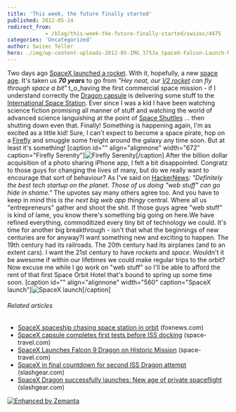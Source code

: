 ```yaml
---
title: 'This week, the future finally started'
published: 2012-05-24
redirect_from: 
            - /blog/this-week-the-future-finally-started/swizec/4475
categories: 'Uncategorized'
author: Swizec Teller
hero: ./img/wp-content-uploads-2012-05-IMG_3753a_SpaceX-Falcon-Launch-May-2012_Ken-Kremer.jpg
---
```

Two days ago [SpaceX launched a rocket](http://www.dailymail.co.uk/sciencetech/article-2147981/SpaceX-Falcon-9-launch-First-private-commercial-flight-takes-Cape-Canaveral-International-Space-Station.html). With it, hopefully, a new [space age](http://en.wikipedia.org/wiki/Space_Age "Space Age"). It's taken us **_70 years_** to go from _"Hey neat, our [V2 rocket](http://en.wikipedia.org/wiki/V-2 "V-2") can fly through space a bit"_ t_o_having the first commercial space mission - if I understand correctly the [Dragon capsule](http://www.spacex.com/dragon.php "Dragon (spacecraft)") is delivering some stuff to the [International Space Station](http://en.wikipedia.org/wiki/International_Space_Station "International Space Station"). Ever since I was a kid I have been watching science fiction promising all manner of stuff and watching the world of advanced science languishing at the point of [Space Shuttles](http://en.wikipedia.org/wiki/Space_Shuttle "Space Shuttle") ... then shutting down even that. Finally! Something is happening again, I'm as excited as a little kid! Sure, I can't expect to become a space pirate, hop on a [Firefly](http://www.imdb.com/title/tt0303461/ "Firefly (TV series)") and smuggle some freight around the galaxy any time soon. But at least it's something! \[caption id="" align="alignnone" width="672" caption="Firefly Serenity"]![Firefly Serenity](http://the-new-horizon.com/uploads/serenity-plan-1200.jpg "Firefly Serenity")\[/caption] After the billion dollar acquisition of a photo sharing iPhone app, I felt a bit disappointed. Congratz to those guys for changing the lives of many, but do we really want to encourage that sort of behaviour? As I've said on [HackerNews](http://en.wikipedia.org/wiki/Hacker_News "Hacker News"): _"Definitely the best tech startup on the planet. Those of us doing "web stuff" can go hide in shame."_ The upvotes say many others agree too. And you have to keep in mind this is _the next big web app thingy_ central. Where all us "entrepreneurs" gather and shoot the shit. If those guys agree "web stuff" is kind of lame, you know there's something big going on here.We have refined everything, commoditized every tiny bit of technology we could. It's time for another big breakthrough - isn't that what the beginnings of new centuries are for anyway?I want something new and exciting to happen. The 19th century had its railroads. The 20th century had its airplanes (and to an extent cars). I want the 21st century to have _rockets_ and _space_. Wouldn't it be awesome if within our lifetimes we could make regular trips to the orbit? Now excuse me while I go work on "web stuff" so I'll be able to afford the rent of that first Space Orbit Hotel that's bound to spring up some time soon. \[caption id="" align="alignnone" width="560" caption="SpaceX launch"]![SpaceX launch](./img/wp-content-uploads-2012-05-IMG_3753a_SpaceX-Falcon-Launch-May-2012_Ken-Kremer.jpg "SpaceX launch")\[/caption]

###### Related articles

- [SpaceX spaceship chasing space station in orbit](http://www.foxnews.com/scitech/2012/05/23/spacex-commercial-spaceship-chasing-space-station-in-orbit/?intcmp=features) (foxnews.com)
- [SpaceX capsule completes first tests before ISS docking](http://www.space-travel.com/reports/SpaceX_capsule_completes_first_tests_before_ISS_docking_999.html) (space-travel.com)
- [SpaceX Launches Falcon 9 Dragon on Historic Mission](http://www.space-travel.com/reports/SpaceX_Launches_Falcon_9_Dragon_on_Historic_Mission_999.html) (space-travel.com)
- [SpaceX in final countdown for second ISS Dragon attempt](http://www.slashgear.com/spacex-in-final-countdown-for-second-iss-dragon-attempt-22229300/) (slashgear.com)
- [SpaceX Dragon successfully launches: New age of private spaceflight](http://www.slashgear.com/spacex-dragon-successfully-launches-new-age-of-private-spaceflight-22229304/) (slashgear.com)

[![Enhanced by Zemanta](http://img.zemanta.com/zemified_e.png?x-id=74defb4b-2829-4365-9eec-f53dc3965c1f)](http://www.zemanta.com/?px "Enhanced by Zemanta")